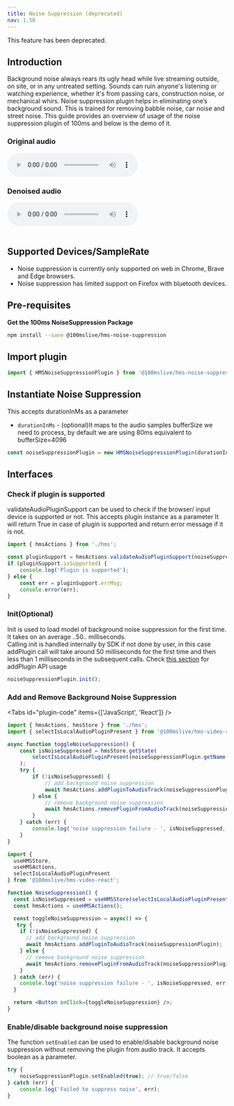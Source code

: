 ```yaml
---
title: Noise Suppression (deprecated)
nav: 1.50
---
```


<Note type="warning">This feature has been deprecated.</Note>

## Introduction

Background noise always rears its ugly head while live streaming outside, on site, or in any untreated setting. Sounds can ruin anyone's listening or watching experience, whether it's from passing cars, construction noise, or mechanical whirs.
Noise suppression plugin helps in eliminating one’s background sound. This is trained for removing babble noise, car noise and street noise.
This guide provides an overview of usage of the noise suppression plugin of 100ms and below is the demo of it.

### Original audio

<audio controls>
    <source src="/docs/audio/test-music.mp3" type="audio/mpeg" />
    <source src="/docs/audio/test-music.ogg" type="audio/ogg" />
</audio>

### Denoised audio

<audio controls>
    <source src="/docs/audio/testdenoised-music.mp3" type="audio/mpeg" />
    <source src="/docs/audio/testdenoised-music.ogg" type="audio/ogg" />
</audio>

<br />
<br />

## Supported Devices/SampleRate

-   Noise suppression is currently only supported on web in Chrome, Brave and Edge browsers.
-   Noise suppression has limited support on Firefox with bluetooth devices.

## Pre-requisites

**Get the 100ms NoiseSuppression Package**

```bash section=GetHMSNoiseSuppressionPackage sectionIndex=1
npm install --save @100mslive/hms-noise-suppression
```

## Import plugin

```jsx section=ImportPlugin sectionIndex=1
import { HMSNoiseSuppressionPlugin } from '@100mslive/hms-noise-suppression';
```

## Instantiate Noise Suppression

This accepts durationInMs as a parameter

-   `durationInMs` - (optional)It maps to the audio samples bufferSize we need to process, by default we are using 80ms equivalent to bufferSize=4096

```jsx section=InstantiateNoiseSuppresion sectionIndex=1
const noiseSuppressionPlugin = new HMSNoiseSuppressionPlugin(durationInMs);
```

## Interfaces

### Check if plugin is supported

validateAudioPluginSupport can be used to check if the browser/ input device is supported or not.
This accepts plugin instance as a parameter
It will return True in case of plugin is supported and return error message if it is not.

```jsx section=CheckIfPluginIsSupported sectionIndex=1
import { hmsActions } from './hms';

const pluginSupport = hmsActions.validateAudioPluginSupport(noiseSuppressionPlugin);
if (pluginSupport.isSupported) {
    console.log('Plugin is supported');
} else {
    const err = pluginSupport.errMsg;
    console.error(err);
}
```

### Init(Optional)

Init is used to load model of background noise suppression for the first time.
It takes on an average ..50.. milliseconds.<br/>
Calling init is handled internally by SDK if not done by user, in this case addPlugin call will
take around 50 milliseconds for the first time and then less than 1 milliseconds in the subsequent calls.
Check [this section](#start-and-stop-noise-suppression) for addPlugin API usage

```jsx section=Init sectionIndex=1
noiseSuppressionPlugin.init();
```

### Add and Remove Background Noise Suppression

<Tabs id="plugin-code" items={['JavaScript', 'React']} />

<Tab id='plugin-code-0'>

```js section=AddAndRemoveBackgroundNoiseSuppresion sectionIndex=1 tab=JS
import { hmsActions, hmsStore } from './hms';
import { selectIsLocalAudioPluginPresent } from '@100mslive/hms-video-store';

async function toggleNoiseSuppression() {
    const isNoiseSuppressed = hmsStore.getState(
        selectIsLocalAudioPluginPresent(noiseSuppressionPlugin.getName())
    );
    try {
        if (!isNoiseSuppressed) {
            // add background noise suppression
            await hmsActions.addPluginToAudioTrack(noiseSuppressionPlugin);
        } else {
            // remove background noise suppression
            await hmsActions.removePluginFromAudioTrack(noiseSuppressionPlugin);
        }
    } catch (err) {
        console.log('noise suppression failure - ', isNoiseSuppressed, err);
    }
}
```

</Tab>

<Tab id='plugin-code-1'>

```jsx section=AddAndRemoveBackgroundNoiseSuppresion sectionIndex=1 tab=React
import {
  useHMSStore,
  useHMSActions,
  selectIsLocalAudioPluginPresent
} from '@100mslive/hms-video-react';

function NoiseSuppression() {
  const isNoiseSuppressed = useHMSStore(selectIsLocalAudioPluginPresent(noiseSuppressionPlugin.getName());
  const hmsActions = useHMSActions();

  const toggleNoiseSuppression = async() => {
   try {
    if (!isNoiseSuppressed) {
      // add background noise suppression
      await hmsActions.addPluginToAudioTrack(noiseSuppressionPlugin);
    } else {
      // remove background noise suppression
      await hmsActions.removePluginFromAudioTrack(noiseSuppressionPlugin);
    }
  } catch (err) {
    console.log('noise suppression failure - ', isNoiseSuppressed, err);
  }

  return <Button onClick={toggleNoiseSuppression} />;
}
```

</Tab>

### Enable/disable background noise suppression

The function `setEnabled` can be used to enable/disable background noise suppression without removing the plugin from audio track.
It accepts boolean as a parameter.

```jsx section=EnableDisableBackgroundNoiseSuppresion sectionIndex=1
try {
    noiseSuppressionPlugin.setEnabled(true); // true/false
} catch (err) {
    console.log('Failed to suppress noise', err);
}
```
